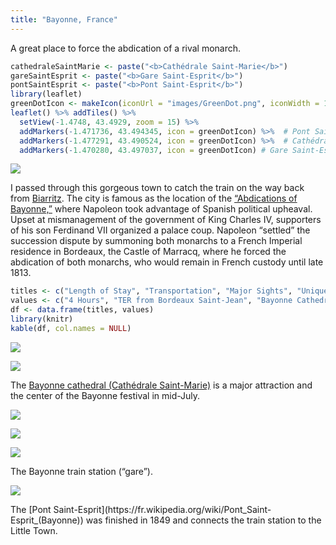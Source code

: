 ```yaml
---
title: "Bayonne, France"
---
```


A great place to force the abdication of a rival monarch.

```r
cathedraleSaintMarie <- paste("<b>Cathédrale Saint-Marie</b>")
gareSaintEsprit <- paste("<b>Gare Saint-Esprit</b>")
pontSaintEsprit <- paste("<b>Pont Saint-Esprit</b>")
library(leaflet)
greenDotIcon <- makeIcon(iconUrl = "images/GreenDot.png", iconWidth = 10, iconHeight = 10, iconAnchorX = 10, iconAnchorY = 10)
leaflet() %>% addTiles() %>%
  setView(-1.4748, 43.4929, zoom = 15) %>%
  addMarkers(-1.471736, 43.494345, icon = greenDotIcon) %>%  # Pont Saint-Esprit
  addMarkers(-1.477291, 43.490524, icon = greenDotIcon) %>%  # Cathédrale Saint-Marie
  addMarkers(-1.470280, 43.497037, icon = greenDotIcon) # Gare Saint-Esprit
```

![](./images/Bayonne/bayonne3.png)

I passed through this gorgeous town to catch the train on the way back from [Biarritz](./biarritz.html). The city is famous as the location of the ["Abdications of Bayonne,"](https://en.wikipedia.org/wiki/Abdications_of_Bayonne) where Napoleon took advantage of Spanish political upheaval. Upset at mismanagement of the government of King Charles IV, supporters of his son Ferdinand VII organized a palace coup. Napoleon "settled" the succession dispute by summoning both monarchs to a French Imperial residence in Bordeaux, the Castle of Marracq, where he forced the abdication of both monarchs, who would remain in French custody until late 1813.

```r
titles <- c("Length of Stay", "Transportation", "Major Sights", "Unique Foods", "Restaurant Recommendations")
values <- c("4 Hours", "TER from Bordeaux Saint-Jean", "Bayonne Cathedral", "Basque Cake", "N/A")
df <- data.frame(titles, values)
library(knitr)
kable(df, col.names = NULL)
```

![](./images/Bayonne/bayonne1.png)

![](./images/Bayonne/bayonne2.png)

The [Bayonne cathedral (Cathédrale Saint-Marie)](https://en.wikipedia.org/wiki/Bayonne_Cathedral) is a major attraction and the center of the Bayonne festival in mid-July.

![](./images/Bayonne/bayonne8.png)

![](./images/Bayonne/bayonne4.png)

![](./images/Bayonne/bayonne7.png)

The Bayonne train station ("gare").

![](./images/Bayonne/bayonne6.png)

The [Pont Saint-Esprit](https://fr.wikipedia.org/wiki/Pont_Saint-Esprit_(Bayonne\)) was finished in 1849 and connects the train station to the Little Town.